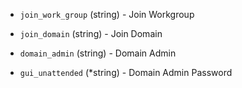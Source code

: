 <!-- Code generated from the comments of the WindowsOptionsIdentification struct in builder\vsphere\clone\step_customize.go; DO NOT EDIT MANUALLY -->

- `join_work_group` (string) - Join Workgroup

- `join_domain` (string) - Join Domain

- `domain_admin` (string) - Domain Admin

- `gui_unattended` (\*string) - Domain Admin Password

<!-- End of code generated from the comments of the WindowsOptionsIdentification struct in builder\vsphere\clone\step_customize.go; -->
